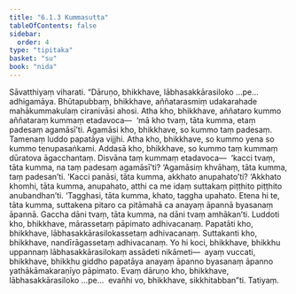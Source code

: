 ```yaml
---
title: "6.1.3 Kummasutta"
tableOfContents: false
sidebar:
  order: 4
type: "tipitaka"
basket: "su"
book: "nida"
---
```



<DynamicBreadcrumb />

<Division number="159" book="nida" bookNo="12" page="425">

<Paragraph number="1026" book="nida">
Sāvatthiyaṃ viharati. “Dāruṇo, bhikkhave, lābhasakkārasiloko …pe…  adhigamāya. Bhūtapubbaṃ, bhikkhave, aññatarasmiṃ udakarahade mahākummakulaṃ ciranivāsi ahosi. Atha kho, bhikkhave, aññataro kummo aññataraṃ kummaṃ etadavoca—  ‘mā kho tvaṃ, tāta kumma, etaṃ padesaṃ agamāsī’ti. Agamāsi kho, bhikkhave, so kummo taṃ padesaṃ. Tamenaṃ luddo papatāya vijjhi. Atha kho, bhikkhave, so kummo yena so kummo tenupasaṅkami. Addasā kho, bhikkhave, so kummo taṃ kummaṃ dūratova āgacchantaṃ. Disvāna taṃ kummaṃ etadavoca—  ‘kacci tvaṃ, tāta kumma, na taṃ padesaṃ agamāsī’ti? ‘Agamāsiṃ khvāhaṃ, tāta kumma, taṃ padesan’ti. ‘Kacci panāsi, tāta kumma, akkhato anupahato’ti? ‘Akkhato khomhi, tāta kumma, anupahato, atthi ca me idaṃ suttakaṃ piṭṭhito piṭṭhito anubandhan’ti. ‘Tagghasi, tāta kumma, khato, taggha upahato. Etena hi te, tāta kumma, suttakena pitaro ca pitāmahā ca anayaṃ āpannā byasanaṃ āpannā. Gaccha dāni tvaṃ, tāta kumma, na dāni tvaṃ amhākan’ti.
</Paragraph>

<Paragraph number="1027" book="nida">
Luddoti kho, bhikkhave, mārassetaṃ pāpimato adhivacanaṃ. Papatāti kho, bhikkhave, lābhasakkārasilokassetaṃ adhivacanaṃ. Suttakanti kho, bhikkhave, nandīrāgassetaṃ adhivacanaṃ. Yo hi koci, bhikkhave, bhikkhu uppannaṃ lābhasakkārasilokaṃ assādeti nikāmeti—  ayaṃ vuccati, bhikkhave, bhikkhu giddho papatāya anayaṃ āpanno byasanaṃ āpanno yathākāmakaraṇīyo pāpimato. Evaṃ dāruṇo kho, bhikkhave, lābhasakkārasiloko …pe…  evañhi vo, bhikkhave, sikkhitabban”ti.

</Paragraph>
</Division>

<Paragraph number="1028" type="center" book="nida">
Tatiyaṃ.
</Paragraph>